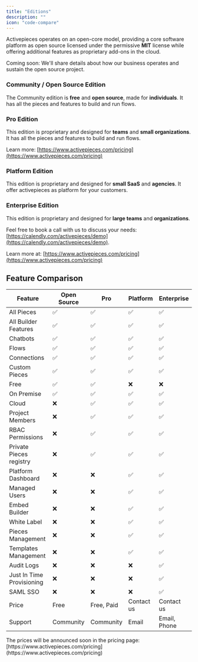 ```yaml
---
title: "Editions"
description: ""
icon: "code-compare"
---
```


Activepieces operates on an open-core model, providing a core software platform as open source licensed under the permissive **MIT** license while offering additional features as proprietary add-ons in the cloud.

<Warning>
Coming soon: We'll share details about how our business operates and sustain the open source project.
</Warning>

### Community / Open Source Edition

The Community edition is **free** and **open source**, made for **individuals**. It has all the pieces and features to build and run flows.

### Pro Edition

This edition is proprietary and designed for **teams** and **small organizations**. It has all the pieces and features to build and run flows.

Learn more: [https://www.activepieces.com/pricing](https://www.activepieces.com/pricing)

### Platform Edition

This edition is proprietary and designed for **small SaaS** and **agencies**. It offer activepieces as platform for your customers.

### Enterprise Edition

This edition is proprietary and designed for **large teams** and **organizations**. 

Feel free to book a call with us to discuss your needs: [https://calendly.com/activepieces/demo](https://calendly.com/activepieces/demo).

Learn more at: [https://www.activepieces.com/pricing](https://www.activepieces.com/pricing)

## Feature Comparison

| Feature | Open Source | Pro | Platform | Enterprise |
| --- | --- | --- | --- | --- |
| All Pieces | ✅ | ✅ | ✅ | ✅ |
| All Builder Features | ✅ | ✅ | ✅ | ✅ |
| Chatbots | ✅ | ✅ | ✅ | ✅ |
| Flows | ✅ | ✅ | ✅ | ✅ |
| Connections | ✅ | ✅ | ✅ | ✅ |
| Custom Pieces | ✅ | ✅ | ✅ | ✅ |
| Free | ✅ | ✅ | ❌ | ❌ |
| On Premise | ✅ | ✅ | ✅ | ✅ |
| Cloud | ❌ | ✅ | ✅ | ✅ |
| Project Members | ❌ | ✅ | ✅ | ✅ |
| RBAC Permissions | ❌ | ✅ | ✅ | ✅ |
| Private Pieces registry | ❌ | ✅ | ✅ | ✅ |
| Platform Dashboard | ❌ | ❌ | ✅ | ✅ |
| Managed Users | ❌ | ❌ | ✅ | ✅ |
| Embed Builder | ❌ | ❌ | ✅ | ✅ |
| White Label | ❌ | ❌ | ✅ | ✅ |
| Pieces Management | ❌ | ❌ | ✅ | ✅ |
| Templates Management | ❌ | ❌ | ✅ | ✅ |
| Audit Logs | ❌ | ❌ | ❌ | ✅ |
| Just In Time Provisioning | ❌ | ❌ | ❌ | ✅ |
| SAML SSO | ❌ | ❌ | ❌ | ✅ |
| Price | Free | Free, Paid | Contact us | Contact us |
| Support | Community | Community | Email | Email, Phone |

<Tip>
The prices will be announced soon in the pricing page: [https://www.activepieces.com/pricing](https://www.activepieces.com/pricing)

</Tip>
